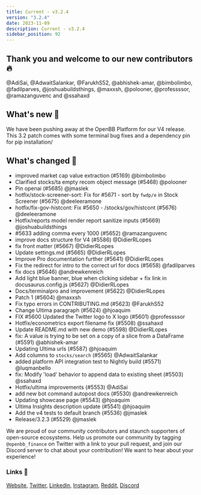 ```yaml
---
title: Current - v3.2.4
version: "3.2.4"
date: 2023-11-09
description: Current - v3.2.4
sidebar_position: 92
---
```


## Thank you and welcome to our new contributors 🔥
@AdiSai, @AdwaitSalankar, @FarukhS52, @abhishek-amar, @bimbolimbo, @fadilparves, @joshuabuildsthings, @maxxsh, @polooner, @professssor, @ramazanguvenc and @ssahaxd

## What's new 🎉
We have been pushing away at the OpenBB Platform for our V4 release.  This 3.2 patch comes with some terminal bug fixes and a dependency pin for pip installation/


## What's changed 🚀
* improved market cap value extraction (#5169) @bimbolimbo
* Clarified stocks/ta empty recom object message (#5468) @polooner
* Pin openai (#5685) @jmaslek
* hotfix/stock-screener-sort:  Fix for #5671 - sort by `fwdp/e` in Stock Screener (#5675) @deeleeramone
* hotfix/fix-gov-histcont: Fix #5650 - /stocks/gov/histcont (#5676) @deeleeramone
* Hotfix/reports model render report sanitize inputs (#5669) @joshuabuildsthings
* #5633 adding comma every 1000 (#5652) @ramazanguvenc
* improve docs structure for V4 (#5586) @DidierRLopes
* fix front matter (#5667) @DidierRLopes
* Update settings.md (#5665) @DidierRLopes
* Improve Pro documentation further (#5641) @DidierRLopes
* Fix the redirect for intro to the correct url for docs (#5658) @fadilparves
* fix docs (#5646) @andrewkenreich
* Add light blue banner, blue when clicking sidebar + fix link in docusaurus.config.js (#5627) @DidierRLopes
* Docs/terminalpro and improvement (#5622) @DidierRLopes
* Patch 1 (#5604) @maxxsh
* Fix typo errors in CONTRIBUTING.md (#5623) @FarukhS52
* Change Ultima paragraph (#5624) @hjoaquim
* FIX #5600 Updated the Twitter logo to X logo (#5601) @professssor
* Hotfix/econometrics export filename fix (#5508) @ssahaxd
* Update README.md with new demo (#5598) @DidierRLopes
* fix: A value is trying to be set on a copy of a slice from a DataFrame (#5591) @abhishek-amar
* Updating Ultima urls (#5587) @hjoaquim
* Add columns to `stocks/search` (#5565) @AdwaitSalankar
* added platform API integration test to Nightly build (#5571) @luqmanbello
* fix: Modify 'load' behavior to append data to existing sheet (#5503) @ssahaxd
* Hotfix/ultima improvements (#5553) @AdiSai
* add new bot command autopost docs (#5530) @andrewkenreich
* Updating showcase page (#5543) @hjoaquim
* Ultima Insights description update (#5541) @hjoaquim
* Add the v4 tests to default branch (#5536) @jmaslek
* Release/3.2.3 (#5529) @jmaslek

We are proud of our community contributors and staunch supporters of open-source ecosystems.
Help us promote our community by tagging `@openbb_finance` on Twitter with a link to your pull request,
and join our Discord server to chat about your contribution! We want to hear about your experience!

### Links 🦋
[Website](https://openbb.co/), [Twitter](https://twitter.com/openbb_finance), [Linkedin](https://www.linkedin.com/company/openbb-finance), [Instagram](https://www.instagram.com/openbb.finance/), [Reddit](https://www.reddit.com/r/openbb/), [Discord](https://discord.com/invite/xPHTuHCmuV)
